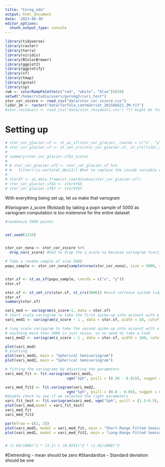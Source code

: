 ```yaml
---
title: "Coreg_eda"
output: html_document
date: '2023-06-30'
editor_options: 
  chunk_output_type: console
---
```

```r
library(tidyverse)
library(raster)
library(terra)
library(viridis)
library(RColorBrewer)
library(ggplot2)
library(ggplotify)
library(sf)
library(tmap)
library(gstat)
library(sp)
rwb <- colorRampPalette(c("red", "white", "blue"))(50)
setwd("/home/rstudio/users/gurung2/curi_test")
stor_cor_zscore <- read_csv("data/stor_cor_zscore.csv") 
lidar_2m <- raster("data/Tarfala_Lantmatriet_2015AUG21_2M.tif")
#stor_residuals <- read_csv("data/stor_residuals.csv") ??? might be for the residual variogram plot that laura mentioned in her email
```

# Setting up
```r
# stor_cor_glacier.sf <- st_as_sf(stor_cor_glacier, coords = c("x", "y")) 
# stor_cor_glacier.sf <- st_set_crs(stor_cor_glacier.sf, st_crs(lidar_2m)) 
# 
# summary(stor_cor_glacier.sf$z_score)
# 
# # stor_cor_glacier.sf2 <- stor_cor_glacier.sf %>%
# #   filter(!is.na(total_dec11)) What to replace the inside variable with, btw, no NAs for this dataset
# 
# storXY <- as.data.frame(st_coordinates(stor_cor_glacier.sf))
# stor_cor_glacier.sf$X <- storXY$X
# stor_cor_glacier.sf$Y <- storXY$Y
```

With everything being set up, let us make that variogram

#Variogram z_score (Rolstad) by taking a popn sample of 5000 as variogram computation is too instensive for the entire dataset

```r
#randomize 5000 points


set.seed(1234)


stor_cor_nona <- stor_cor_zscore %>% 
  drop_na(z_score) #had to drop the z_score na because variogram function doesn't do too well with missing values

# Take a random sample of size 5000
popu_sample <- stor_cor_nona[sample(nrow(stor_cor_nona), size = 5000, replace = TRUE), ]


stor.sf <- st_as_sf(popu_sample, coords = c("x", "y"))
stor.sf

stor.sf <- st_set_crs(stor.sf, st_crs(3006)) #cord refrence system lidar_2m uses 
stor.sf
summary(stor.sf)

vari_med <- variogram(z_score~1, data = stor.sf)
# short scale variogram to take the first spike-up into account with a smaller cutoff
vari_med1 <- variogram(z_score ~ 1 , data = stor.sf, width = 10, cutoff = 400) 

# long scale variogram to take the second spike-up into account with a much larger cutooff
# anything more than 2000 is just noise, so no need to take a look
vari_med2 <- variogram(z_score ~ 1 , data = stor.sf, width = 100, cutoff = 2000) 

plot(vari_med)
# plotting 
plot(vari_med1, main = "Spherical Semivariogram")
plot(vari_med2, main = "Spherical Semivariogram")

# fitting the variograms by adjusting the parameters
vari_med_fit <- fit.variogram(vari_med1, 
                            vgm("Sph", psill = (0.38 - 0.015), nugget = 0.015, range = 200))

vari_med_fit2 <- fit.variogram(vari_med2, 
                            vgm("Sph", psill = (0.6 - 0.05), nugget = 0.05, range = 1000))
#double check to see if we selected the right parameters 
vari_fit_test <- fit.variogram(vari_med, vgm("Sph", psill = (1.3-0.5), nugget = 0.5, range = 500))
plot(vari_med,model = vari_fit_test)
vari_med_fit
vari_med_fit2

par(mfrow = c(1, 2))
plot(vari_med1, model = vari_med_fit, main = "Short-Range Fitted Semivariogram")
plot(vari_med2, model = vari_med_fit2, main = "Long-Range Fitted Semivariogram")


# (1.94/1000)^2 * (3.1) + (0.0531)^2 * (1.45/1000)^2
```

#Detrending - mean should be zero
#Standardize - Standard deviation should be one



